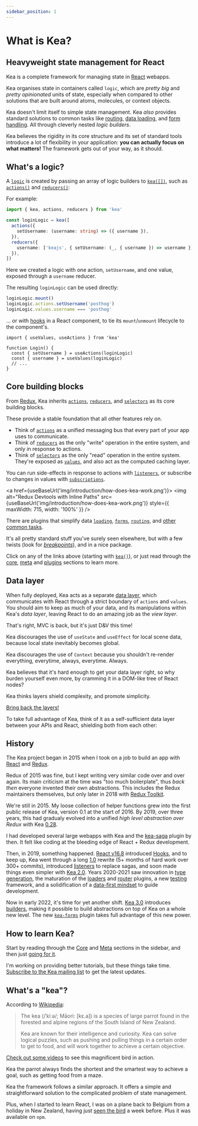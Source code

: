 ```yaml
---
sidebar_position: 1
---
```



# What is Kea?

<WebDev />

## Heavyweight state management for React

Kea is a complete framework for managing state in [React](https://reactjs.org/) webapps.

Kea organises state in containers called `logic`, which are _pretty big_ and _pretty opinionated_ units of state,
especially when compared to other solutions that are built around atoms, molecules, or context objects.

Kea doesn't limit itself to simple state management. Kea _also_ provides standard solutions to common tasks like [routing](/docs/plugins/router),
[data loading](/docs/plugins/loaders), and [form handling](/docs/plugins/forms). All through cleverly nested _logic builders_.

Kea believes the rigidity in its core structure and its set of standard tools introduce a lot of flexibility in your application: **you can actually focus on what matters!**
The framework gets out of your way, as it should.

## What's a logic?

A [`logic`](/docs/meta/logic) is created by passing an array of logic builders to [`kea([])`](/docs/core/kea), such as [`actions()`](/docs/core/actions) and [`reducers()`](/docs/core/reducers):

For example:

```ts
import { kea, actions, reducers } from 'kea'

const loginLogic = kea([
  actions({
    setUsername: (username: string) => ({ username }),
  }),
  reducers({
    username: ['keajs', { setUsername: (_, { username }) => username }],
  }),
])
```

Here we created a logic with one action, `setUsername`, and one value, exposed through a `username` reducer.

The resulting `loginLogic` can be used directly:

```ts
loginLogic.mount()
loginLogic.actions.setUsername('posthog')
loginLogic.values.username === 'posthog'
```

... or with [hooks](/docs/react/) in a React component, to tie its `mount`/`unmount` lifecycle to the component's.

```tsx
import { useValues, useActions } from 'kea'

function Login() {
  const { setUsername } = useActions(loginLogic)
  const { username } = useValues(loginLogic)
  // ...
}
```

## Core building blocks

From [Redux](https://redux.js.org/), Kea inherits [`actions`](/docs/core/actions), [`reducers`](/docs/core/reducers), and [`selectors`](/docs/core/selectors) as its core building blocks.

These provide a stable foundation that all other features rely on.

- Think of [`actions`](/docs/core/actions) as a unified messaging bus that every part of your app uses to communicate.
- Think of [`reducers`](/docs/core/reducers) as the only "write" operation in the entire system, and only in response to actions.
- Think of [`selectors`](/docs/core/selectors) as the only "read" operation in the entire system. They're exposed as [`values`](/docs/meta/logic#logicvalues), and also act as the computed caching layer.

You can run side-effects in response to actions with [`listeners`](/docs/core/listeners), or subscribe to changes in values with [`subscriptions`](/docs/plugins/subscriptions).

<a href={useBaseUrl('img/introduction/how-does-kea-work.png')}>
  <img
    alt="Redux Devtools with Inline Paths"
    src={useBaseUrl('img/introduction/how-does-kea-work.png')}
    style={{ maxWidth: 715, width: '100%' }}
  />
</a>

There are plugins that simplify data [`loading`](/docs/plugins/loaders), [`forms`](/docs/plugins/forms), [`routing`](/docs/plugins/router), and [other common tasks](/docs/plugins/).

It's all pretty standard stuff you've surely seen elsewhere, but with a few twists (look for [_breakpoints_](/docs/core/listeners#breakpoints)), and in a nice package.

Click on any of the links above (starting with [`kea()`](/docs/core/kea)), or just read through the [core](/docs/core/), [meta](/docs/meta/) and [plugins](/docs/plugins/) sections to learn more.

## Data layer

When fully deployed, Kea acts as a separate [data layer](/blog/data-first-frontend-revolution), which communicates with
React through a strict boundary of `actions` and `values`. You should aim to keep as much of your data, and its manipulations
within Kea's _data layer_, leaving React to do an amazing job as the _view layer_.

That's right, MVC is back, but it's just D&V this time!

Kea discourages the use of `useState` and `useEffect` for local scene data, because local state inevitably becomes global.

Kea discourages the use of `Context` because you shouldn't re-render everything, everytime, always, everytime. Always.

Kea believes that it's hard enough to get your data layer right, so why burden yourself even more, by cramming it in a DOM-like tree of React nodes?

Kea thinks layers shield complexity, and promote simplicity.

[Bring back the layers!](/blog/data-first-frontend-revolution)

To take full advantage of Kea, think of it as a self-sufficient data layer between your APIs and React, shielding both from each other:

<KeaReact />

## History

The Kea project began in 2015 when I took on a job to build an app with [React](https://reactjs.org/) and [Redux](https://redux.js.org/).

Redux of 2015 was fine, but I kept writing very similar code over and over again. Its main criticism at the time was "too much boilerplate",
thus _back then_ everyone invented their own abstractions. This includes the Redux maintainers themselves, but only later in 2018 with [Redux Toolkit](https://redux-toolkit.js.org/).

We're still in 2015. My loose collection of helper functions grew into the first public release of Kea,
version 0.1 at the start of 2016. By 2019, over three years, this had gradualy evolved into a unified _high level abstraction over Redux_ with Kea [0.28](https://v0.keajs.org/).

I had developed several large webapps with Kea and the [kea-saga](/docs/plugins/saga) plugin by then. It felt like coding at the bleeding
edge of React + Redux development.

Then, in 2019, something happened. [React v16.8](https://reactjs.org/blog/2019/02/06/react-v16.8.0.html) introduced [Hooks](https://reactjs.org/docs/hooks-intro.html),
and to keep up, Kea went through a long [1.0](https://v1.keajs.org/) rewrite (5+ months of hard work over 300+ commits), introduced [listeners](/docs/core/listeners)
to replace sagas, and soon made things even simpler with [Kea 2.0](/blog/kea-2.0/). Years 2020-2021 saw innovation in [type generation](/docs/intro/typescript),
the maturation of the [loaders](/docs/plugins/loaders) and [router](/docs/plugins/router) plugins, a new [testing](/docs/intro/testing) framework, and
a solidification of a [data-first mindset](/blog/data-first-frontend-revolution) to guide development.

Now in early 2022, it's time for yet another shift. [Kea 3.0](/blog/kea-3.0/) introduces [builders](/docs/intro/what-is-kea#logic-builders),
making it possible to build abstractions on top of Kea on a whole new level. The new [`kea-forms`](/docs/plugins/forms) plugin
takes full advantage of this new power.

## How to learn Kea?

Start by reading through the [Core](/docs/core/) and [Meta](/docs/meta/) sections in the sidebar, and then just [going for it](/docs/intro/installation).

I'm working on providing better tutorials, but these things take time. [Subscribe to the Kea mailing list](https://keajs.ck.page/80aecebec7) to get the latest updates.

## What's a "kea"?

According to [Wikipedia](https://en.wikipedia.org/wiki/Kea):

> The kea (/ˈkiːə/; Māori: [kɛ.a]) is a species of large parrot
> found in the forested and alpine regions of the South Island of New Zealand.
>
> Kea are known for their intelligence and curiosity. Kea can solve logical puzzles, such as pushing
> and pulling things in a certain order to get to food, and will work together to achieve a certain
> objective.

[Check out some videos](https://www.youtube.com/results?search_query=kea+the+smartest+parrot) to see
this magnificent bird in action.

Kea the parrot always finds the shortest and the smartest way to achieve a goal, such as getting food
from a maze.

Kea the framework follows a similar approach. It offers a simple and straightforward solution
to the complicated problem of state management.

Plus, when I started to learn React, I was on a plane back to Belgium from a holiday in New Zealand,
having just [seen the bird](https://photos.app.goo.gl/5DNXZWCKtYveeu8c9) a week before. Plus it was
available on `npm`.
